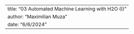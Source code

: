 ---
title: "03 Automated Machine Learning with H2O (I)"
author: "Maximilian Muza"
date: "6/6/2024"
---